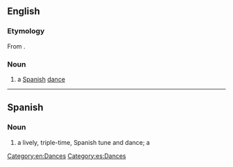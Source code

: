 ==English==

===Etymology===
From {{etyl|es|en}} {{m|es|seguidilla}}.

===Noun===
{{en-noun}}

# a [[Spanish]] [[dance]]

[[Category:en:Dances]]

----

==Spanish==

===Noun===
{{es-noun|f}}

# a lively, triple-time, Spanish tune and dance; a {{l|en|seguidilla}}

[[Category:es:Dances]]